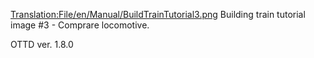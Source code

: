 [[Translation:File/en/Manual/BuildTrainTutorial3.png]]
Building train tutorial image #3 - Comprare locomotive.



OTTD ver. 1.8.0